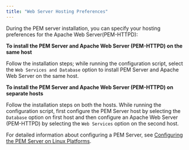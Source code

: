 ```yaml
---
title: "Web Server Hosting Preferences"
---
```


<div id="installing_pem_server_and_apache_web_server_preferences" class="registered_link"></div>


During the PEM server installation, you can specify your hosting preferences for the Apache Web Server(PEM-HTTPD):

**To install the PEM Server and Apache Web Server (PEM-HTTPD) on the same host**

Follow the installation steps; while running the configuration script, select the `Web Services and Database` option to install PEM Server and Apache Web Server on the same host.

**To install the PEM Server and Apache Web Server (PEM-HTTPD) on separate hosts**

Follow the installation steps on both the hosts. While running the configuration script, first configure the PEM Server host by selecting the `Database` option on first host and then configure an Apache Web Server (PEM-HTTPD) by selecting the `Web Services` option on the second host.

For detailed information about configuring a PEM Server, see [Configuring the PEM Server on Linux Platforms](../03_installing_postgres_enterprise_manager/#configuring_the_pem_server_on_linux).
